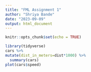 ---
title: "FML Assignment 1"
author: "Shriya Bande"
date: "2023-09-09"
output: html_document
---

```{r setup, include=TRUE}
knitr::opts_chunk$set(echo = TRUE)
```


```{r}
library(tidyverse)
cars %>%
mutate(dist_in_meters=dist*1000) %>%
  summary(cars)
plot(cars$speed)
```